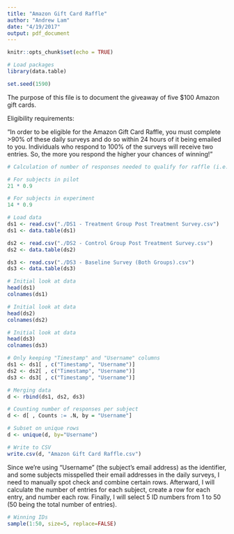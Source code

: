 ```yaml
---
title: "Amazon Gift Card Raffle"
author: "Andrew Lam"
date: "4/19/2017"
output: pdf_document
---
```


```r
knitr::opts_chunk$set(echo = TRUE)
```

```r
# Load packages
library(data.table)
```

```r
set.seed(1590)
```

The purpose of this file is to document the giveaway of five $100 Amazon gift cards.

Eligibility requirements:

"In order to be eligible for the Amazon Gift Card Raffle, you must complete >90% of these daily surveys and do so within 24 hours of it being emailed to you. Individuals who respond to 100% of the surveys will receive two entries. So, the more you respond the higher your chances of winning!"

```r
# Calculation of number of responses needed to qualify for raffle (i.e., >90% response rate)

# For subjects in pilot
21 * 0.9

# For subjects in experiment
14 * 0.9
```

```r
# Load data
ds1 <- read.csv("./DS1 - Treatment Group Post Treatment Survey.csv")
ds1 <- data.table(ds1)

ds2 <- read.csv("./DS2 - Control Group Post Treatment Survey.csv")
ds2 <- data.table(ds2)

ds3 <- read.csv("./DS3 - Baseline Survey (Both Groups).csv")
ds3 <- data.table(ds3)
```

```r
# Initial look at data 
head(ds1)
colnames(ds1)
```

```r
# Initial look at data 
head(ds2)
colnames(ds2)
```

```r
# Initial look at data 
head(ds3)
colnames(ds3)
```

```r
# Only keeping "Timestamp" and "Username" columns
ds1 <- ds1[ , c("Timestamp", "Username")]
ds2 <- ds2[ , c("Timestamp", "Username")]
ds3 <- ds3[ , c("Timestamp", "Username")]
```

```r
# Merging data
d <- rbind(ds1, ds2, ds3)
```

```r
# Counting number of responses per subject
d <- d[ , Counts := .N, by = "Username"]
```

```r
# Subset on unique rows
d <- unique(d, by="Username")
```

```r
# Write to CSV
write.csv(d, "Amazon Gift Card Raffle.csv")
```

Since we're using "Username" (the subject's email address) as the identifier, and some subjects misspelled their email addresses in the daily surveys, I need to manually spot check and combine certain rows.  Afterward, I will calculate the number of entries for each subject, create a row for each entry, and number each row.  Finally, I will select 5 ID numbers from 1 to 50 (50 being the total number of entries).

```r
# Winning IDs 
sample(1:50, size=5, replace=FALSE)
```
